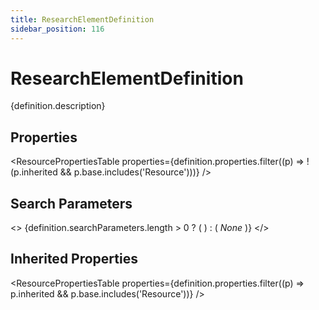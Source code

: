 ```yaml
---
title: ResearchElementDefinition
sidebar_position: 116
---
```



# ResearchElementDefinition

<p>{definition.description}</p>

## Properties

<ResourcePropertiesTable properties={definition.properties.filter((p) => !(p.inherited && p.base.includes('Resource')))} />

## Search Parameters

<>
  {definition.searchParameters.length > 0 ? (
    <SearchParamsTable searchParams={definition.searchParameters} />
  ) : (
    <em>None</em>
  )}
</>

## Inherited Properties

<ResourcePropertiesTable properties={definition.properties.filter((p) => p.inherited && p.base.includes('Resource'))} />


